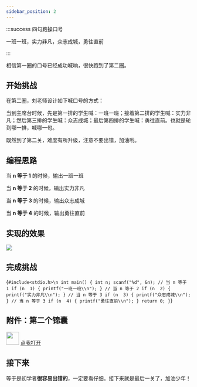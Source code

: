 ```yaml
---
sidebar_position: 2
---
```


:::success 四句跑操口号

一班一班，实力非凡，众志成城，勇往直前

:::

相信第一圈的口号已经成功喊响，很快跑到了第二圈。

## 开始挑战

在第二圈，刘老师设计如下喊口号的方式：

当到主席台时候，先是第一排的学生喊：一班一班；接着第二排的学生喊：实力非凡；然后第三排的学生喊：众志成城；最后第四排的学生喊：勇往直前。也就是轮到哪一排，喊哪一句。

既然到了第二关，难度有所升级，注意不要出错，加油哟。

## 编程思路

当 **n 等于 1** 的时候，输出一班一班

当 **n 等于 2** 的时候，输出实力非凡

当 **n 等于 3** 的时候，输出众志成城

当 **n 等于 4** 的时候，输出勇往直前

## 实现的效果

![](./img/第二圈效果.gif)

## 完成挑战

<Editor language="c" showInput>{`#include<stdio.h>\n
int main()
{
    int n;
    scanf("%d", &n);
    // 当 n 等于 1
    if (n  1) {
        printf("一班一班\\n");
    }
    // 当 n 等于 2
    if (n  2) {
        printf("实力非凡\\n");
    }
    // 当 n 等于 3
    if (n  3) {
        printf("众志成城\\n");
    }
    // 当 n 等于 3
    if (n  4) {
        printf("勇往直前\\n");
    }
    return 0;
}`}</Editor>

## 附件：第二个锦囊


<div className="container">
  <div className="row">
    <img src={jinnang} width="35" />
    <a
      className="button button--primary margin-left--sm"
      href="/clang/relational-operator/等于"
      target="_blank"
    >
      点我打开
    </a>
  </div>
</div>

## 接下来

等于是初学者**很容易出错的**，一定要看仔细。接下来就是最后一关了，加油少年！
